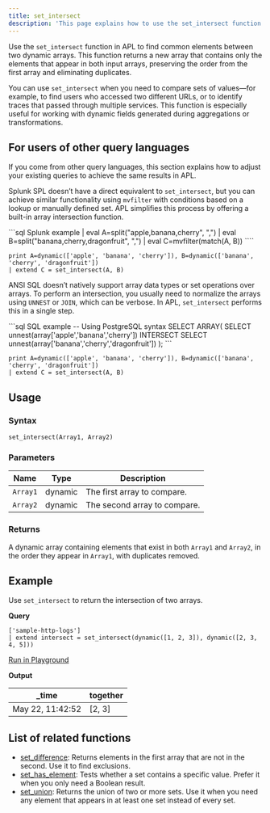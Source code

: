 ```yaml
---
title: set_intersect
description: 'This page explains how to use the set_intersect function in APL.'
---
```


Use the `set_intersect` function in APL to find common elements between two dynamic arrays. This function returns a new array that contains only the elements that appear in both input arrays, preserving the order from the first array and eliminating duplicates.

You can use `set_intersect` when you need to compare sets of values—for example, to find users who accessed two different URLs, or to identify traces that passed through multiple services. This function is especially useful for working with dynamic fields generated during aggregations or transformations.

## For users of other query languages

If you come from other query languages, this section explains how to adjust your existing queries to achieve the same results in APL.

<AccordionGroup>
<Accordion title="Splunk SPL users">

Splunk SPL doesn’t have a direct equivalent to `set_intersect`, but you can achieve similar functionality using `mvfilter` with conditions based on a lookup or manually defined set. APL simplifies this process by offering a built-in array intersection function.

<CodeGroup>
```sql Splunk example
| eval A=split("apple,banana,cherry", ",")
| eval B=split("banana,cherry,dragonfruit", ",")
| eval C=mvfilter(match(A, B))
````

```kusto APL equivalent
print A=dynamic(['apple', 'banana', 'cherry']), B=dynamic(['banana', 'cherry', 'dragonfruit'])
| extend C = set_intersect(A, B)
```

</CodeGroup>

</Accordion>
<Accordion title="ANSI SQL users">

ANSI SQL doesn’t natively support array data types or set operations over arrays. To perform an intersection, you usually need to normalize the arrays using `UNNEST` or `JOIN`, which can be verbose. In APL, `set_intersect` performs this in a single step.

<CodeGroup>
```sql SQL example
-- Using PostgreSQL syntax
SELECT ARRAY(
  SELECT unnest(array['apple','banana','cherry'])
  INTERSECT
  SELECT unnest(array['banana','cherry','dragonfruit'])
);
```

```kusto APL equivalent
print A=dynamic(['apple', 'banana', 'cherry']), B=dynamic(['banana', 'cherry', 'dragonfruit'])
| extend C = set_intersect(A, B)
```

</CodeGroup>

</Accordion>
</AccordionGroup>

## Usage

### Syntax

```kusto
set_intersect(Array1, Array2)
```

### Parameters

| Name     | Type    | Description                  |
| -------- | ------- | ---------------------------- |
| `Array1` | dynamic | The first array to compare.  |
| `Array2` | dynamic | The second array to compare. |

### Returns

A dynamic array containing elements that exist in both `Array1` and `Array2`, in the order they appear in `Array1`, with duplicates removed.

## Example

Use `set_intersect` to return the intersection of two arrays.

**Query**

```kusto
['sample-http-logs']
| extend intersect = set_intersect(dynamic([1, 2, 3]), dynamic([2, 3, 4, 5]))
```

[Run in Playground](https://play.axiom.co/axiom-play-qf1k/query?initForm=%7B%22apl%22%3A%22%5B'sample-http-logs'%5D%20%7C%20extend%20intersect%20%3D%20set_intersect(dynamic(%5B1%2C%202%2C%203%5D)%2C%20dynamic(%5B2%2C%203%2C%204%2C%205%5D))%22%7D)

**Output**

| _time            | together |
| ---------------- | --- |
| May 22, 11:42:52 | [2, 3] |

## List of related functions

- [set_difference](apl/scalar-functions/mathematical-functions/set-difference): Returns elements in the first array that are not in the second. Use it to find exclusions.
- [set_has_element](/apl/scalar-functions/mathematical-functions/set-has-element): Tests whether a set contains a specific value. Prefer it when you only need a Boolean result.
- [set_union](/apl/scalar-functions/mathematical-functions/set-union): Returns the union of two or more sets. Use it when you need any element that appears in at least one set instead of every set.
